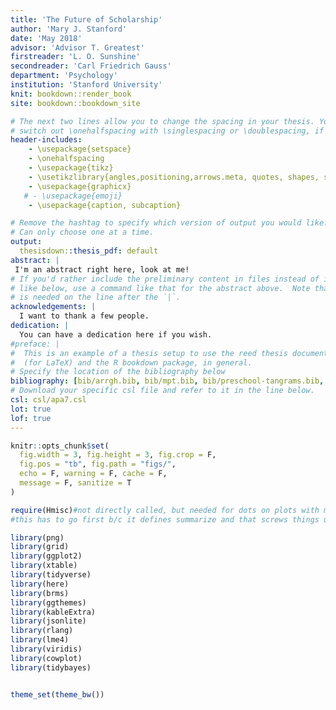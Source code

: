 ```yaml
---
title: 'The Future of Scholarship'
author: 'Mary J. Stanford'
date: 'May 2018'
advisor: 'Advisor T. Greatest'
firstreader: 'L. O. Sunshine'
secondreader: 'Carl Friedrich Gauss'
department: 'Psychology'
institution: 'Stanford University'
knit: bookdown::render_book
site: bookdown::bookdown_site

# The next two lines allow you to change the spacing in your thesis. You can 
# switch out \onehalfspacing with \singlespacing or \doublespacing, if desired.
header-includes:
    - \usepackage{setspace}
    - \onehalfspacing
    - \usepackage{tikz}
    - \usetikzlibrary{angles,positioning,arrows.meta, quotes, shapes, shapes.geometric}
    - \usepackage{graphicx}
   # - \usepackage{emoji}
    - \usepackage{caption, subcaption}

# Remove the hashtag to specify which version of output you would like.
# Can only choose one at a time.
output:
  thesisdown::thesis_pdf: default 
abstract: |
 I'm an abstract right here, look at me!
# If you'd rather include the preliminary content in files instead of inline
# like below, use a command like that for the abstract above.  Note that a tab 
# is needed on the line after the `|`.
acknowledgements: |
  I want to thank a few people.
dedication: |
  You can have a dedication here if you wish. 
#preface: |
#  This is an example of a thesis setup to use the reed thesis document class 
#  (for LaTeX) and the R bookdown package, in general.
# Specify the location of the bibliography below
bibliography: [bib/arrgh.bib, bib/mpt.bib, bib/preschool-tangrams.bib, bib/tg-matcher.bib]
# Download your specific csl file and refer to it in the line below.
csl: csl/apa7.csl
lot: true
lof: true
---
```


```r
knitr::opts_chunk$set(
  fig.width = 3, fig.height = 3, fig.crop = F,
  fig.pos = "tb", fig.path = "figs/",
  echo = F, warning = F, cache = F,
  message = F, sanitize = T
)

require(Hmisc)#not directly called, but needed for dots on plots with mean_ci_boot ! 
#this has to go first b/c it defines summarize and that screws things up

library(png)
library(grid)
library(ggplot2)
library(xtable)
library(tidyverse)
library(here)
library(brms)
library(ggthemes)
library(kableExtra)
library(jsonlite)
library(rlang)
library(lme4)
library(viridis)
library(cowplot)
library(tidybayes)


theme_set(theme_bw())



```
